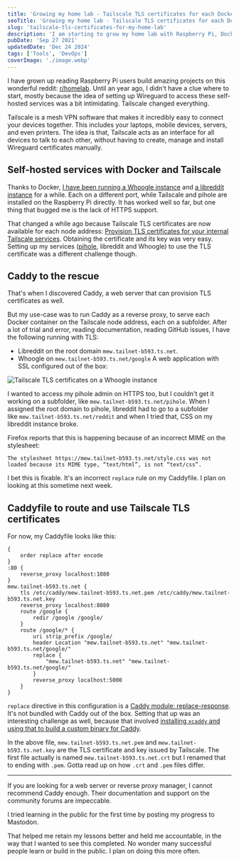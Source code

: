 ```yaml
---
title: 'Growing my home lab - Tailscale TLS certificates for each Docker with Caddy'
seoTitle: 'Growing my home lab - Tailscale TLS certificates for each Docker with Caddy'
slug: 'tailscale-tls-certificates-for-my-home-lab'
description: 'I am starting to grow my home lab with Raspberry Pi, Docker, Caddy and Tailscale. Right now, I have Whoogle, libreddit, pihole and Caddy running on my nodes.'
pubDate: 'Sep 27 2021'
updatedDate: 'Dec 24 2024'
tags: ['Tools', 'DevOps']
coverImage: './image.webp'
---
```


I have grown up reading Raspberry Pi users build amazing projects on this wonderful reddit: [r/homelab](https://old.reddit.com/r/homelab/). Until an year ago, I didn't have a clue where to start, mostly because the idea of setting up Wireguard to access these self-hosted services was a bit intimidating. Tailscale changed everything.

Tailscale is a mesh VPN software that makes it incredibly easy to connect your devices together. This includes your laptops, mobile devices, servers, and even printers. The idea is that, Tailscale acts as an interface for all devices to talk to each other, without having to create, manage and install Wireguard certificates manually.

## Self-hosted services with Docker and Tailscale

Thanks to Docker, [I have been running a Whoogle instance](https://www.arun.blog/post/whoogle-on-the-tailscale-network/) and [a libreddit instance](https://www.arun.blog/post/libreddit-on-tailscale/) for a while. Each on a different port, while Tailscale and pihole are installed on the Raspberry Pi directly. It has worked well so far, but one thing that bugged me is the lack of HTTPS support.

That changed a while ago because Tailscale TLS certificates are now available for each node address: [Provision TLS certificates for your internal Tailscale services](https://tailscale.com/blog/tls-certs/). Obtaining the certificate and its key was very easy. Setting up my services ([pihole](https://www.arun.blog/post/pi-hole-on-tailscale/), libreddit and Whoogle) to use the TLS certificate was a different challenge though.

## Caddy to the rescue

That's when I discovered Caddy, a web server that can provision TLS certificates as well.

But my use-case was to run Caddy as a reverse proxy, to serve each Docker container on the Tailscale node address, each on a subfolder. After a lot of trial and error, reading documentation, reading GitHub issues, I have the following running with TLS:

- Libreddit on the root domain `mew.tailnet-b593.ts.net`.
- Whoogle on `mew.tailnet-b593.ts.net/google`
  A web application with SSL configured out of the box:

![Tailscale TLS certificates on a Whoogle instance](https://prod-files-secure.s3.us-west-2.amazonaws.com/cf01b7e0-f679-450a-bd3e-1da011ac3be5/da5014df-4435-4589-be90-bb347d6ecfb1/image.png?X-Amz-Algorithm=AWS4-HMAC-SHA256&X-Amz-Content-Sha256=UNSIGNED-PAYLOAD&X-Amz-Credential=AKIAT73L2G45FSPPWI6X%2F20250104%2Fus-west-2%2Fs3%2Faws4_request&X-Amz-Date=20250104T152041Z&X-Amz-Expires=3600&X-Amz-Signature=96fdc7645181cd12f4033395072b83db8a418ca21592ee0b08b65c22486a29de&X-Amz-SignedHeaders=host&x-id=GetObject)

I wanted to access my pihole admin on HTTPS too, but I couldn't get it working on a subfolder, like `mew.tailnet-b593.ts.net/pihole`. When I assigned the root domain to pihole, libreddit had to go to a subfolder like `mew.tailnet-b593.ts.net/reddit` and when I tried that, CSS on my libreddit instance broke.

Firefox reports that this is happening because of an incorrect MIME on the stylesheet:

```text
The stylesheet https://mew.tailnet-b593.ts.net/style.css was not loaded because its MIME type, “text/html”, is not “text/css”.
```

I bet this is fixable. It's an incorrect `replace` rule on my Caddyfile. I plan on looking at this sometime next week.

## Caddyfile to route and use Tailscale TLS certificates

For now, my Caddyfile looks like this:

```text
{
	order replace after encode
}
:80 {
	reverse_proxy localhost:1080
}
mew.tailnet-b593.ts.net {
	tls /etc/caddy/mew.tailnet-b593.ts.net.pem /etc/caddy/mew.tailnet-b593.ts.net.key
	reverse_proxy localhost:8080
	route /google {
		redir /google /google/
	}
	route /google/* {
		uri strip_prefix /google/
		header Location "mew.tailnet-b593.ts.net" "mew.tailnet-b593.ts.net/google/"
		replace {
			"mew.tailnet-b593.ts.net" "mew.tailnet-b593.ts.net/google/"
		}
		reverse_proxy localhost:5000
	}
}
```

`replace` directive in this configuration is a [Caddy module: replace-response](https://github.com/caddyserver/replace-response). It's not bundled with Caddy out of the box. Setting that up was an interesting challenge as well, because that involved [installing ](https://caddyserver.com/docs/build#xcaddy)[`xcaddy`](https://caddyserver.com/docs/build#xcaddy)[ and using that to build a custom binary for Caddy](https://caddyserver.com/docs/build#xcaddy).

In the above file, `mew.tailnet-b593.ts.net.pem` and `mew.tailnet-b593.ts.net.key` are the TLS certificate and key issued by Tailscale. The first file actually is named `mew.tailnet-b593.ts.net.crt` but I renamed that to ending with `.pem`. Gotta read up on how `.crt` and `.pem` files differ.

---

If you are looking for a web server or reverse proxy manager, I cannot recommend Caddy enough. Their documentation and support on the community forums are impeccable.

I tried learning in the public for the first time by posting my progress to Mastodon.

That helped me retain my lessons better and held me accountable, in the way that I wanted to see this completed. No wonder many successful people learn or build in the public. I plan on doing this more often.
